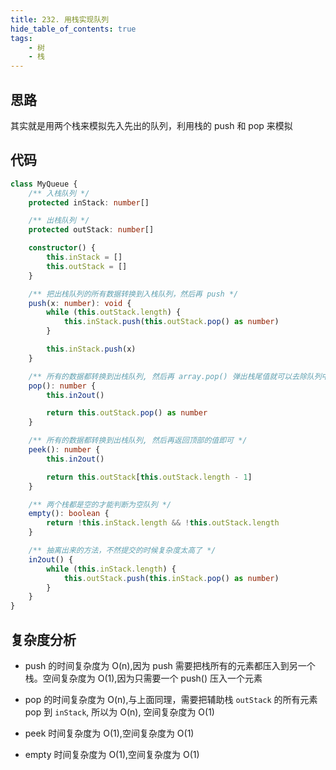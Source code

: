 ```yaml
---
title: 232. 用栈实现队列
hide_table_of_contents: true
tags:
    - 树
    - 栈
---
```



## 思路

其实就是用两个栈来模拟先入先出的队列，利用栈的 push 和 pop 来模拟

## 代码

```ts
class MyQueue {
    /** 入栈队列 */
    protected inStack: number[]

    /** 出栈队列 */
    protected outStack: number[]

    constructor() {
        this.inStack = []
        this.outStack = []
    }

    /** 把出栈队列的所有数据转换到入栈队列，然后再 push */
    push(x: number): void {
        while (this.outStack.length) {
            this.inStack.push(this.outStack.pop() as number)
        }

        this.inStack.push(x)
    }

    /** 所有的数据都转换到出栈队列, 然后再 array.pop() 弹出栈尾值就可以去除队列中的首位数*/
    pop(): number {
        this.in2out()

        return this.outStack.pop() as number
    }

    /** 所有的数据都转换到出栈队列, 然后再返回顶部的值即可 */
    peek(): number {
        this.in2out()

        return this.outStack[this.outStack.length - 1]
    }

    /** 两个栈都是空的才能判断为空队列 */
    empty(): boolean {
        return !this.inStack.length && !this.outStack.length
    }

    /** 抽离出来的方法，不然提交的时候复杂度太高了 */
    in2out() {
        while (this.inStack.length) {
            this.outStack.push(this.inStack.pop() as number)
        }
    }
}
```

## 复杂度分析

-   push 的时间复杂度为 O(n),因为 push 需要把栈所有的元素都压入到另一个栈。空间复杂度为 O(1),因为只需要一个 push() 压入一个元素

-   pop 的时间复杂度为 O(n),与上面同理，需要把辅助栈 `outStack` 的所有元素 pop 到 `inStack`, 所以为 O(n), 空间复杂度为 O(1)

-   peek 时间复杂度为 O(1),空间复杂度为 O(1)

-   empty 时间复杂度为 O(1),空间复杂度为 O(1)
